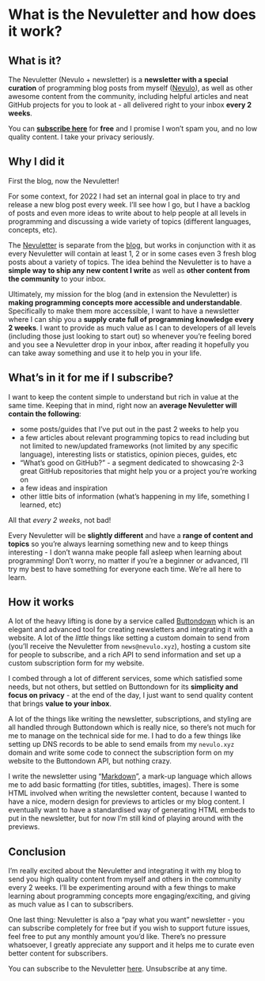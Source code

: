 # What is the Nevuletter and how does it work?

## What is it?

The Nevuletter (Nevulo + newsletter) is a **newsletter with a special curation** of programming blog posts from myself ([Nevulo](https://nevulo.xyz)), as well as other awesome content from the community, including helpful articles and neat GitHub projects for you to look at - all delivered right to your inbox **every 2 weeks**.

You can **[subscribe here](https://nevuletter.nevulo.xyz)** for **free** and I promise I won’t spam you, and no low quality content. I take your privacy seriously.

## Why I did it

First the blog, now the Nevuletter!

For some context, for 2022 I had set an internal goal in place to try and release a new blog post every week. I’ll see how I go, but I have a backlog of posts and even more ideas to write about to help people at all levels in programming and discussing a wide variety of topics (different languages, concepts, etc).

The [Nevuletter](https://nevuletter.nevulo.xyz) is separate from the [blog](https://nevulo.xyz/blog), but works in conjunction with it as every Nevuletter will contain at least 1, 2 or in some cases even 3 fresh blog posts about a variety of topics. The idea behind the Nevuletter is to have a **simple way to ship any new content I write** as well as **other content from the community** to your inbox.

Ultimately, my mission for the blog (and in extension the Nevuletter) is **making programming concepts more accessible and understandable**. Specifically to make them more accessible, I want to have a newsletter where I can ship you a **supply crate full of programming knowledge every 2 weeks**. I want to provide as much value as I can to developers of all levels (including those just looking to start out) so whenever you’re feeling bored and you see a Nevuletter drop in your inbox, after reading it hopefully you can take away something and use it to help you in your life.

## What’s in it for me if I subscribe?

I want to keep the content simple to understand but rich in value at the same time. Keeping that in mind, right now an **average Nevuletter will contain the following**:

- some posts/guides that I’ve put out in the past 2 weeks to help you
- a few articles about relevant programming topics to read including but not limited to new/updated frameworks (not limited by any specific language), interesting lists or statistics, opinion pieces, guides, etc
- “What’s good on GitHub?” - a segment dedicated to showcasing 2-3 great GitHub repositories that might help you or a project you’re working on
- a few ideas and inspiration
- other little bits of information (what’s happening in my life, something I learned, etc)

All that _every 2 weeks_, not bad!

Every Nevuletter will be **slightly different** and have a **range of content and topics** so you’re always learning something new and to keep things interesting - I don’t wanna make people fall asleep when learning about programming! Don’t worry, no matter if you’re a beginner or advanced, I’ll try my best to have something for everyone each time. We’re all here to learn.

## How it works

A lot of the heavy lifting is done by a service called [Buttondown](https://buttondown.email) which is an elegant and advanced tool for creating newsletters and integrating it with a website. A lot of the _little_ things like setting a custom domain to send from (you’ll receive the Nevuletter from `news@nevulo.xyz`), hosting a custom site for people to subscribe, and a rich API to send information and set up a custom subscription form for my website.

I combed through a lot of different services, some which satisfied some needs, but not others, but settled on Buttondown for its **simplicity and focus on privacy** - at the end of the day, I just want to send quality content that brings **value to your inbox**.

A lot of the things like writing the newsletter, subscriptions, and styling are all handled through Buttondown which is really nice, so there’s not much for me to manage on the technical side for me. I had to do a few things like setting up DNS records to be able to send emails from my `nevulo.xyz` domain and write some code to connect the subscription form on my website to the Buttondown API, but nothing crazy.

I write the newsletter using “[Markdown](https://www.markdownguide.org/)”, a mark-up language which allows me to add basic formatting (for titles, subtitles, images). There is some HTML involved when writing the newsletter content, because I wanted to have a nice, modern design for previews to articles or my blog content. I eventually want to have a standardised way of generating HTML embeds to put in the newsletter, but for now I’m still kind of playing around with the previews.

## Conclusion

I’m really excited about the Nevuletter and integrating it with my blog to send you high quality content from myself and others in the community every 2 weeks. I’ll be experimenting around with a few things to make learning about programming concepts more engaging/exciting, and giving as much value as I can to subscribers.

One last thing: Nevuletter is also a “pay what you want” newsletter - you can subscribe completely for free but if you wish to support future issues, feel free to put any monthly amount you’d like. There’s no pressure whatsoever, I greatly appreciate any support and it helps me to curate even better content for subscribers.

You can subscribe to the Nevuletter [here](https://nevuletter.nevulo.xyz). Unsubscribe at any time.

<!--[PROPERTIES]
- slug: 'nevuletter'
  title: 'What is the Nevuletter and how does it work?'
  description: "Explaining why I started a newsletter, what you get from subscribing and how it works behind the scenes"
  image: cover.png
  createdAt: 1643191497000
  location: 'posts/nevuletter.mdx'
  readTimeMins: 4
  author: Nevulo
  labels:
    - meta
    - nevuletter
    - integrations
-->
